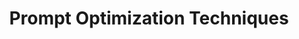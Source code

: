 ---
title: "Prompt Optimization Techniques"
url: "https://arize.com/docs/phoenix/cookbook/prompt-engineering/prompt-optimization"
---